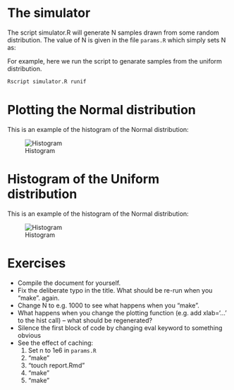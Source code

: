 # The simulator

The script simulator.R will generate N samples drawn from some random
distribution.  The value of N is given in the file `params.R` which
simply sets N as:

<!-- Show the contents of a params.R file here -->

For example, here we run the script to genarate samples from the
uniform distribution.

```r
Rscript simulator.R runif
```

# Plotting the Normal distribution

This is an example of the histogram of the Normal distribution:

![Histogram](sim1.png "Histogram of sim1.dat")

# Histogram of the Uniform distribution

This is an example of the histogram of the Normal distribution:

![Histogram](sim2.png "Histogram of sim2.dat")

# Exercises

* Compile the document for yourself.
* Fix the deliberate typo in the title.  What should be re-run when
  you "make". again.
* Change N to e.g. 1000 to see what happens when you "make".
* What happens when you change the plotting function (e.g. add
  xlab='...' to the hist call) -- what should be regenerated?
* Silence the first block of code by changing eval keyword to
  something obvious
* See the effect of caching:
	1. Set n to 1e6 in `params.R`
	2. "make"
	3. "touch report.Rmd"
	4. "make"
	5. "make"
